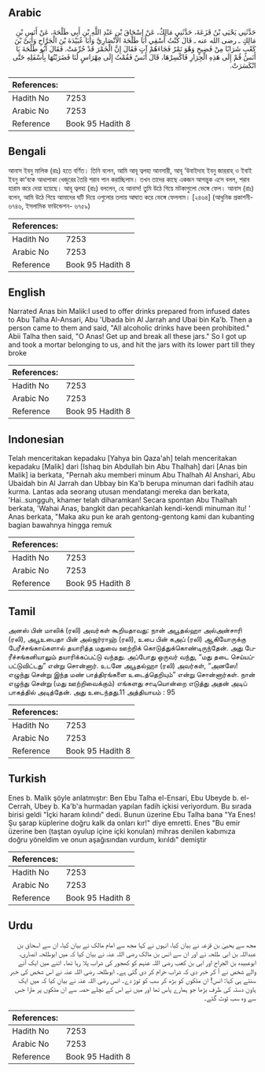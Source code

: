 ## Arabic


<div dir="rtl" lang="ar" style={{fontSize:'larger',backgroundColor:'#f8f9fa',padding:20}}>
حَدَّثَنِي يَحْيَى بْنُ قَزَعَةَ، حَدَّثَنِي مَالِكٌ، عَنْ إِسْحَاقَ بْنِ عَبْدِ اللَّهِ بْنِ أَبِي طَلْحَةَ، عَنْ أَنَسِ بْنِ مَالِكٍ ـ رضى الله عنه ـ قَالَ كُنْتُ أَسْقِي أَبَا طَلْحَةَ الأَنْصَارِيَّ وَأَبَا عُبَيْدَةَ بْنَ الْجَرَّاحِ وَأُبَىَّ بْنَ كَعْبٍ شَرَابًا مِنْ فَضِيخٍ وَهْوَ تَمْرٌ فَجَاءَهُمْ آتٍ فَقَالَ إِنَّ الْخَمْرَ قَدْ حُرِّمَتْ‏.‏ فَقَالَ أَبُو طَلْحَةَ يَا أَنَسُ قُمْ إِلَى هَذِهِ الْجِرَارِ فَاكْسِرْهَا، قَالَ أَنَسٌ فَقُمْتُ إِلَى مِهْرَاسٍ لَنَا فَضَرَبْتُهَا بِأَسْفَلِهِ حَتَّى انْكَسَرَتْ‏.‏
</div>
<div style={{backgroundColor:'#f8f9fa',padding:20, marginBottom: 10}}><table> <thead> <tr> <th>References:</th> <th></th> </tr> </thead> <tbody><tr><td>Hadith No</td><td>7253</td></tr><tr><td>Arabic No</td><td>7253</td></tr><tr><td>Reference</td><td>Book 95 Hadith 8</td></tr></tbody></table></div>

## Bengali


<div dir="ltr" lang="bn" style={{fontSize:'larger',backgroundColor:'#f8f9fa',padding:20}}>
আনাস ইবনু মালিক (রাঃ) হতে বর্ণিত। তিনি বলেন, আমি আবূ ত্বলহা আনসারী, আবূ ‘উবাইদাহ ইবনু জাররাহ্ ও ইবাই ইবনু কা‘বকে আধাপাকা খেজুরের তৈরি শরাব পান করাচ্ছিলাম। তখন তাদের কাছে একজন আগন্তুক এসে বলল, শরাব হারাম করে দেয়া হয়েছে। আবূ ত্বলহা (রাঃ) বললেন, হে আনাস! তুমি উঠে গিয়ে মটকাগুলো ভেঙ্গে ফেল। আনাস (রাঃ) বলেন, আমি উঠে গিয়ে আমাদের ঘটি দিয়ে ওগুলোর তলায় আঘাত করে ভেঙ্গে ফেললাম। [২৪৬৪] (আধুনিক প্রকাশনী- ৬৭৪৬, ইসলামিক ফাউন্ডেশন- ৬৭৫৯)
</div>
<div style={{backgroundColor:'#f8f9fa',padding:20, marginBottom: 10}}><table> <thead> <tr> <th>References:</th> <th></th> </tr> </thead> <tbody><tr><td>Hadith No</td><td>7253</td></tr><tr><td>Arabic No</td><td>7253</td></tr><tr><td>Reference</td><td>Book 95 Hadith 8</td></tr></tbody></table></div>

## English


<div dir="ltr" lang="en" style={{fontSize:'larger',backgroundColor:'#f8f9fa',padding:20}}>
Narrated Anas bin Malik:I used to offer drinks prepared from infused dates to Abu Talha Al-Ansari, Abu 'Ubada bin Al Jarrah and Ubai bin Ka'b. Then a person came to them and said, "All alcoholic drinks have been prohibited." Abii Talha then said, "O Anas! Get up and break all these jars." So I got up and took a mortar belonging to us, and hit the jars with its lower part till they broke
</div>
<div style={{backgroundColor:'#f8f9fa',padding:20, marginBottom: 10}}><table> <thead> <tr> <th>References:</th> <th></th> </tr> </thead> <tbody><tr><td>Hadith No</td><td>7253</td></tr><tr><td>Arabic No</td><td>7253</td></tr><tr><td>Reference</td><td>Book 95 Hadith 8</td></tr></tbody></table></div>

## Indonesian


<div dir="ltr" lang="id" style={{fontSize:'larger',backgroundColor:'#f8f9fa',padding:20}}>
Telah menceritakan kepadaku [Yahya bin Qaza'ah] telah menceritakan kepadaku [Malik] dari [Ishaq bin Abdullah bin Abu Thalhah] dari [Anas bin Malik] ia berkata, "Pernah aku memberi minum Abu Thalhah Al Anshari, Abu Ubaidah bin Al Jarrah dan Ubbay bin Ka'b berupa minuman dari fadhih atau kurma. Lantas ada seorang utusan mendatangi mereka dan berkata, 'Hai..sungguh, khamer telah diharamkan! Secara spontan Abu Thalhah berkata, 'Wahai Anas, bangkit dan pecahkanlah kendi-kendi minuman itu! ' Anas berkata, "Maka aku pun ke arah gentong-gentong kami dan kubanting bagian bawahnya hingga remuk
</div>
<div style={{backgroundColor:'#f8f9fa',padding:20, marginBottom: 10}}><table> <thead> <tr> <th>References:</th> <th></th> </tr> </thead> <tbody><tr><td>Hadith No</td><td>7253</td></tr><tr><td>Arabic No</td><td>7253</td></tr><tr><td>Reference</td><td>Book 95 Hadith 8</td></tr></tbody></table></div>

## Tamil


<div dir="ltr" lang="ta" style={{fontSize:'larger',backgroundColor:'#f8f9fa',padding:20}}>
அனஸ் பின் மாலிக் (ரலி) அவர்கள் கூறியதாவது: நான் அபூதல்ஹா அல்அன்சாரி (ரலி), அபூஉபைதா பின் அல்ஜர்ராஹ் (ரலி), உபை பின் கஅப் (ரலி) ஆகியோருக்கு பேரீச்சங்காய்களால் தயாரித்த மதுவை ஊற்றிக் கொடுத்துக்கொண்டிருந்தேன். அது பேரீச்சங்கனியாலும் தயாரிக்கப்பட்டு வந்தது. அப்போது ஒருவர் வந்து, “மது தடை செய்யப்பட்டுவிட்டது” என்று சொன்னார். உடனே அபூதல்ஹா (ரலி) அவர்கள், “அனஸே! எழுந்து சென்று இந்த மண் பாத்திரங்களை உடைத்தெறியும்” என்று சொன்னார்கள். நான் எழுந்து சென்று (மது ஊற்றிவைக்கும்) எங்களது சாடியொன்றை எடுத்து அதன் அடிப் பாகத்தில் அடித்தேன். அது உடைந்தது.11 அத்தியாயம் : 95
</div>
<div style={{backgroundColor:'#f8f9fa',padding:20, marginBottom: 10}}><table> <thead> <tr> <th>References:</th> <th></th> </tr> </thead> <tbody><tr><td>Hadith No</td><td>7253</td></tr><tr><td>Arabic No</td><td>7253</td></tr><tr><td>Reference</td><td>Book 95 Hadith 8</td></tr></tbody></table></div>

## Turkish


<div dir="ltr" lang="tr" style={{fontSize:'larger',backgroundColor:'#f8f9fa',padding:20}}>
Enes b. Malik şöyle anlatmıştır: Ben Ebu Talha el-Ensari, Ebu Ubeyde b. el-Cerrah, Ubey b. Ka'b'a hurmadan yapılan fadih içkisi veriyordum. Bu sırada birisi geldi "İçki haram kılındı" dedi. Bunun üzerine Ebu Talha bana "Ya Enes! Şu şarap küplerine doğru kalk da onları kır!" diye emretti. Enes "Bu emir üzerine ben (taştan oyulup içine içki konulan) mihras denilen kabımıza doğru yöneldim ve onun aşağısından vurdum, kırıldı" demiştir
</div>
<div style={{backgroundColor:'#f8f9fa',padding:20, marginBottom: 10}}><table> <thead> <tr> <th>References:</th> <th></th> </tr> </thead> <tbody><tr><td>Hadith No</td><td>7253</td></tr><tr><td>Arabic No</td><td>7253</td></tr><tr><td>Reference</td><td>Book 95 Hadith 8</td></tr></tbody></table></div>

## Urdu


<div dir="rtl" lang="ur" style={{fontSize:'larger',backgroundColor:'#f8f9fa',padding:20}}>
مجھ سے یحییٰ بن قزعہ نے بیان کیا، انہوں نے کہا مجھ سے امام مالک نے بیان کیا، ان سے اسحاق بن عبداللہ بن ابی طلحہ نے اور ان سے انس بن مالک رضی اللہ عنہ نے بیان کیا کہ میں ابوطلحہ انصاری، ابوعبیدہ بن الجراح اور ابی بن کعب رضی اللہ عنہم کو کھجور کی شراب پلا رہا تھا۔ اتنے میں ایک آنے والے شخص نے آ کر خبر دی کہ شراب حرام کر دی گئی ہے۔ ابوطلحہ رضی اللہ عنہ نے اس شخص کی خبر سنتے ہی کہا: انس! ان مٹکوں کو بڑھ کر سب کو توڑ دے۔ انس رضی اللہ عنہ نے بیان کیا کہ میں ایک ہاون دستہ کی طرف بڑھا جو ہمارے پاس تھا اور میں نے اس کے نچلے حصہ سے ان مٹکوں پر مارا جس سے وہ سب ٹوٹ گئے۔
</div>
<div style={{backgroundColor:'#f8f9fa',padding:20, marginBottom: 10}}><table> <thead> <tr> <th>References:</th> <th></th> </tr> </thead> <tbody><tr><td>Hadith No</td><td>7253</td></tr><tr><td>Arabic No</td><td>7253</td></tr><tr><td>Reference</td><td>Book 95 Hadith 8</td></tr></tbody></table></div>